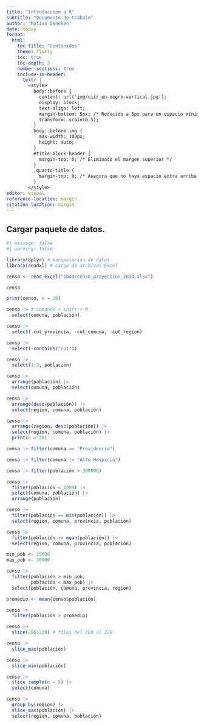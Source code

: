 ```yaml
---
title: "Introducción a R" 
subtitle: "Documento de trabajo"
author: "Matías Deneken"
date: today
format:
  html:
    toc-title: "Contenidos"
    theme: flatly
    toc: true
    toc-depth: 3
    number-sections: true
    include-in-header:
      text: |
        <style>
          body::before {
            content: url('img/ciir_en-negro-vertical.jpg');
            display: block;
            text-align: left;
            margin-bottom: 5px; /* Reducido a 5px para un espacio mínimo */
            transform: scale(0.5);
          }
          body::before img {
            max-width: 100px;
            height: auto;
          }
          #title-block-header {
            margin-top: 0; /* Eliminado el margen superior */
          }
          .quarto-title {
            margin-top: 0; /* Asegura que no haya espacio extra arriba del título */
          }
        </style>
editor: visual
reference-location: margin
citation-location: margin
---
```


## Cargar paquete de datos.

```r
#| message: false
#| warning: false

library(dplyr) # manipulación de datos
library(readxl) # carga de archivos Excel
```

```r
censo <- read_excel("bbdd/censo_proyeccion_2024.xlsx")
```

```r
censo
```

```r
print(censo, n = 20)
```

```r
censo |> # comando + shift + M
  select(comuna, población)
```

```r
censo |> 
  select(-cut_provincia, -cut_comuna, -cut_region)
```

```r
censo |> 
  select(-contains("cut"))
```

```r
censo |> 
  select(1:3, población)
```

```r
censo |>
  arrange(población) |>
  select(comuna, población)
```

```r
censo |> 
  arrange(desc(población)) |> 
  select(region, comuna, población)
```

```r
censo |> 
  arrange(region, desc(población)) |> 
  select(region, comuna, población) |> 
  print(n = 20)
```

```r
censo |> filter(comuna == "Providencia")
```

```r
censo |> filter(comuna != "Alto Hospicio")
```

```r
censo |> filter(población > 300000)
```

```r
censo |> 
  filter(población < 1000) |> 
  select(comuna, población) |> 
  arrange(población)
```

```r
censo |> 
  filter(población == min(población)) |> 
  select(region, comuna, provincia, población)
```

```r
censo |> 
  filter(población >= mean(población)) |> 
  select(region, comuna, provincia, población)
```

```r
min_pob <- 25000
max_pob <- 30000

censo |> 
  filter(población > min_pob,
         población < max_pob) |> 
  select(población, comuna, provincia, region)
```

```r
promedio <- mean(censo$población)

censo |> 
  filter(población > promedio)
```

```r
censo |> 
  slice(200:220) # filas del 200 al 220
```

```r
censo |> 
  slice_max(población)
```

```r
censo |> 
  slice_min(población)
```

```r
censo |> 
  slice_sample(n = 5) |> 
  select(comuna)
```

```r
censo |> 
  group_by(region) |> 
  slice_max(población) |> 
  select(region, comuna, población)
```
